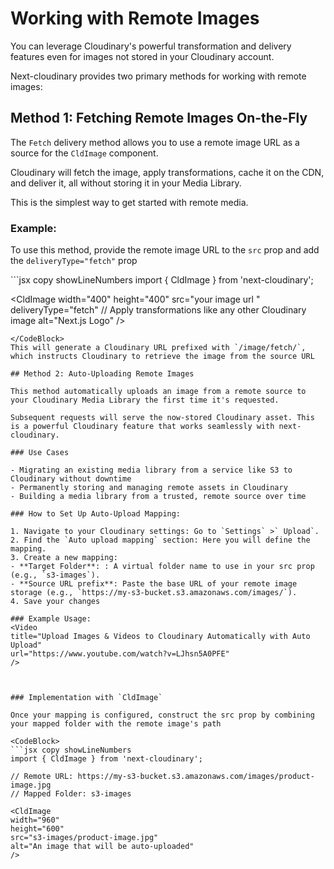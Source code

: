 

<Head>
    <title>Remote Images - Next Cloudinary</title>
    <meta name="og:title" content="Delivering Remote Images - Next Cloudinary" />
    <meta name="og:url" content={`https://next.cloudinary.dev/guides/remote-images`} />
</Head>

<OgImage title="Remote Images" twitterTitle="Delivering Remote Images" />

# Working with Remote Images

You can leverage Cloudinary's powerful transformation and delivery features even for images not stored in your Cloudinary account.

Next-cloudinary provides two primary methods for working with remote images: 

## Method 1: Fetching Remote Images On-the-Fly

The `Fetch` delivery method allows you to use a remote image URL as a source for the `CldImage` component.

Cloudinary will fetch the image, apply transformations, cache it on the CDN, and deliver it, all without storing it in your Media Library.

This is the simplest way to get started with remote media.

### Example:

To use this method, provide the remote image URL to the `src` prop and add the `deliveryType="fetch"` prop

<CodeBlock>
```jsx copy showLineNumbers
  import { CldImage } from 'next-cloudinary';

  <CldImage
  width="400"
  height="400"
  src="your image url "
  deliveryType="fetch"
  // Apply transformations like any other Cloudinary image
  alt="Next.js Logo"
  />
  ```
</CodeBlock>
This will generate a Cloudinary URL prefixed with `/image/fetch/`, which instructs Cloudinary to retrieve the image from the source URL

## Method 2: Auto-Uploading Remote Images

This method automatically uploads an image from a remote source to your Cloudinary Media Library the first time it's requested.

Subsequent requests will serve the now-stored Cloudinary asset. This is a powerful Cloudinary feature that works seamlessly with next-cloudinary.

### Use Cases  

- Migrating an existing media library from a service like S3 to Cloudinary without downtime 
- Permanently storing and managing remote assets in Cloudinary
- Building a media library from a trusted, remote source over time 

### How to Set Up Auto-Upload Mapping:

1. Navigate to your Cloudinary settings: Go to `Settings` >` Upload`.
2. Find the `Auto upload mapping` section: Here you will define the mapping.
3. Create a new mapping:
- **Target Folder**: : A virtual folder name to use in your src prop (e.g., `s3-images`).
- **Source URL prefix**: Paste the base URL of your remote image storage (e.g., `https://my-s3-bucket.s3.amazonaws.com/images/`).
4. Save your changes

### Example Usage:
<Video
  title="Upload Images & Videos to Cloudinary Automatically with Auto Upload"
  url="https://www.youtube.com/watch?v=LJhsn5A0PFE"
/>



### Implementation with `CldImage`

Once your mapping is configured, construct the src prop by combining your mapped folder with the remote image's path

<CodeBlock>
```jsx copy showLineNumbers
 import { CldImage } from 'next-cloudinary';

// Remote URL: https://my-s3-bucket.s3.amazonaws.com/images/product-image.jpg
// Mapped Folder: s3-images

<CldImage
  width="960"
  height="600"
  src="s3-images/product-image.jpg"
  alt="An image that will be auto-uploaded"
/>
  ```
</CodeBlock>
